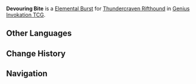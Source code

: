 {{Genius Invokation TCG Skill Infobox
|image      = Devouring Bite Character Card Skill.png
|type       = Elemental Burst
|character  = Thundercraven Rifthound
|element    = Electro
|matching   = 3
|energy     = 3
|effect     = Deals 6 {{color|Electro DMG}}, creates 1 '''Corrosion''' on the opponent's side of the field.<br><br>'''Corrosion'''<br>'''End Phase:''' Apart from non-active characters who have no more than 3 HP, all of characters in this play area take 1 '''Piercing DMG'''.<br><u>Usage(s)</u>: 1 (Can stack. Max 3 stacks.)
|order      = 3
}}
'''Devouring Bite''' is a [[Character Card Elemental Burst|Elemental Burst]] for [[Thundercraven Rifthound (Character Card)|Thundercraven Rifthound]] in [[Genius Invokation TCG]].

==Other Languages==
{{Other Languages
|en      = Devouring Bite
|zhs     = 嗜魔撕咬
|zhs_rm  = Shìmó Sīyǎo
|zht     = 嗜魔撕咬
|zht_rm  = Shìmó Sīyǎo
|zh_tl   = Craving Demon's Tearing Bite
|ja      = 喰魔の噛みつき
|ja_rm   = Kuuma no Kamitsuki{{Assumed}}
|ja_tl   = 
|ko      = 마력 물어뜯기
|ko_rm   = 
|ko_tl   = 
|es      = Mordisco devorador
|es_tl   = Devouring Bite
|fr      = Morsure vorace
|fr_tl   = Voracious Bite
|ru      = Укус Пожирателя
|ru_tl   = 
|th      = Devouring Bite
|vi      = Thị Ma Cắn Xé
|vi_tl   = 
|de      = Magiesaugender Biss
|de_tl   = Magic-Sucking Bite
|id      = Devouring Bite
|pt      = Mordida Devoradora
|pt_tl   = 
|tr      = Doyumsuz Isırık
|tr_tl   = 
|it      = Morso divoratore
|it_tl   = Devouring Bite
}}

==Change History==
{{Change History|4.5}}

==Navigation==
{{Genius Invokation TCG Skill Navbox|Thundercraven Rifthound}}
